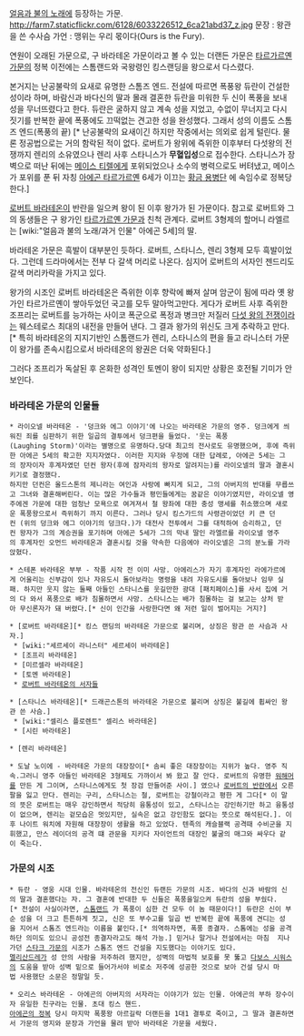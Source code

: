 [[얼음과 불의 노래]]에 등장하는 가문.
http://farm7.staticflickr.com/6128/6033226512_6ca21abd37_z.jpg
문장 : 왕관을 쓴 수사슴
가언 : 맹위는 우리 몫이다(Ours is the Fury).

연원이 오래된 가문으로, 구 바라테온 가문이라고 볼 수 있는 더랜든 가문은 [[타르가르옌 가문]]의 정복 이전에는 스톰랜드와 국왕령인 킹스랜딩을 왕으로서 다스렸다.

본거지는 난공불락의 요새로 유명한 스톰즈 엔드.
전설에 따르면 폭풍왕 듀란이 건설한 성이라 하며,  바람신과 바다신의 딸과 몰래 결혼한 듀란을 미워한 두 신이 폭풍을 보내 성을 무너뜨렸다고 한다. 듀란은 굴하지 않고 계속 성을 지었고, 수없이 무너지고 다시 짓기를 반복한 끝에 폭풍에도 끄떡없는 견고한 성을 완성했다. 그래서 성의 이름도 스톰즈 엔드(폭풍의 끝) [* 난공불략의 요새이긴 하지만 작중에서는 의외로 쉽게 털린다. 물론 정공법으로는 거의 함락된 적이 없다. 로버트가 왕위에 즉위한 이후부터 다섯왕의 전쟁까지 렌리의 소유였으나 렌리 사후 스타니스가 '''무혈입성'''으로 접수한다. 스타니스가 장벽으로 떠난 뒤에는 [[메이스 티렐]]에게 포위되었으나 소수의 병력으로도 버텨냈고, 메이스가 포위를 푼 뒤 자칭 [[아에곤 타르가르옌]] 6세가 이끄는 [[황금 용병단]] 에 속임수로 정복당한다.]

[[로버트 바라테온]]이 반란을 일으켜 왕이 된 이후 왕가가 된 가문이다. 참고로 로버트와 그의 동생들은 구 왕가인 [[타르가르옌 가문]]과 친척 관계다. 로버트 3형제의 할머니 라엘르는 [wiki:"얼음과 불의 노래/과거 인물" 아에곤 5세]의 딸.

바라테온 가문은 흑발이 대부분인 듯하다. 로버트, 스타니스, 렌리 3형제 모두 흑발이었다. 그런데 드라마에서는 전부 다 갈색 머리로 나온다. 심지어 로버트의 서자인 젠드리도 갈색 머리카락을 가지고 있다.

왕가의 시조인 로버트 바라테온은 즉위한 이후 향락에 빠져 살며 암군이 됨에 따라 옛 왕가인 타르가르옌이 쌓아두었던 국고를 모두 말아먹고만다. 게다가 로버트 사후 즉위한 조프리는 로버트를 능가하는 사이코 폭군으로 폭정과 병크만 저질러 [[다섯 왕의 전쟁]]이라는 웨스테로스 최대의 내전을 만들어 낸다. 그 결과 왕가의 위신도 크게 추락하고 만다.[* 특히 바라테온의 지지기반인 스톰랜드가 렌리, 스타니스의 편을 들고 라니스터 가문이 왕가를 존속시킴으로서 바라테온의 왕권은 더욱 약화된다.]  

그러다 조프리가 독살된 후 온화한 성격인 토멘이 왕이 되지만 상황은 호전될 기미가 안 보인다.

=== 바라테온 가문의 인물들 ===
 * 라이오넬 바라테온 - '덩크와 에그 이야기'에 나오는 바라테온 가문의 영주. 덩크에게 씌워진 죄를 심판하기 위한 일곱의 결투에서 덩크편을 들었다. '웃는 폭풍(Laughing Storm)'이라는 별명으로 유명하다.당대 최고의 전사로도 유명했으며, 후에 즉위한 아에곤 5세의 확고한 지지자였다. 이러한 지지와 우정에 대한 답례로, 아에곤 5세는 그의 장자이자 후계자였던 던컨 왕자(후에 잠자리의 왕자로 알려지는)를 라이오넬의 딸과 결혼시키기로 결정했다. 
 하지만 던컨은 올드스톤의 제니라는 여인과 사랑에 빠지게 되고, 그의 아버지의 반대를 무릅쓰고 그녀와 결혼해버린다. 이는 많은 가수들과 평민들에게는 꿈같은 이야기였지만, 라이오넬 영주에겐 가문에 대한 엄청난 모욕으로 여겨져서 철 왕좌에 대한 충성 맹세를 취소했으며 새로운 폭풍왕으로서 즉위하기 까지 이른다. 그러나 당시 킹스가드의 사령관이었던 키 큰 던컨 (위의 덩크와 에그 이야기의 덩크다.)가 대전사 전투에서 그를 대적하여 승리하고, 던컨 왕자가 그의 계승권을 포기하며 아에곤 5세가 그의 막내 딸인 라엘르를 라이오넬 영주의 후계자인 오먼드 바라테온과 결혼시킬 것을 약속한 다음에야 라이오넬은 그의 분노를 가라앉혔다.


 * 스테폰 바라테온 부부 - 작품 시작 전 이미 사망. 아에리스가 자기 후계자인 라에가르에게 어울리는 신부감이 있나 자유도시 돌아보라는 명령을 내려 자유도시를 돌아보나 임무 실패. 하지만 웃지 않는 둘째 아들인 스타니스를 웃길만한 광대 [패치페이스]를 사서 집에 거의 다 와서 폭풍으로 배가 침몰하면서 사망. 스타니스는 배가 침몰하는 걸 보고는 상처 받아 무신론자가 돼 버렸다.[* 신이 인간을 사랑한다면 왜 저런 일이 벌어지는 거지?]


 * [로버트 바라테온][* 킹스 랜딩의 바라테온 가문으로 불리며, 상징은 왕관 쓴 사슴과 사자.]
  * [wiki:"세르세이 라니스터" 세르세이 바라테온]
  * [조프리 바라테온]
  * [미르셀라 바라테온]
  * [토멘 바라테온]
  * [[로버트 바라테온의 서자들]]

 * [스타니스 바라테온][* 드래곤스톤의 바라테온 가문으로 불리며 상징은 불길에 휩싸인 왕관 쓴 사슴.]
  * [wiki:"셀리스 플로렌트" 셀리스 바라테온] 
  * [시린 바라테온] 

 * [렌리 바라테온]

 * 도날 노이에 - 바라테온 가문의 대장장이[* 솜씨 좋은 대장장이는 지위가 높다. 영주 직속.그러니 영주 아들인 바라테온 3형제도 가까이서 봐 왔고 잘 안다. 로버트의 유명한 [[워해머]]를 만든 게 그이며, 스타니스에게도 첫 장검 만들어준 사이.] 였으나 [[로버트의 반란]]에서 오른팔을 잃고 만다. 렌리는 구리, 스타니스는 철, 로버트는 강철이라고 평한 게 그다[* 이 말의 뜻은 로버트는 매우 강인하면서 적당히 융통성이 있고, 스타니스는 강인하기만 하고 융통성이 없으며, 렌리는 겉모습은 멋있지만, 실속은 없고 강인함도 없다는 뜻으로 해석된다.]. 이후 나이트 워치에 자원해 대장장이 생활을 하고 있었다. 텐족의 캐슬블랙 공격때 수비군을 지휘했고, 만스 레이더의 공격 떄 관문을 지키다 자이언트의 대장인 불굴의 매그와 싸우다 같이 죽는다.
 
=== 가문의 시조 ===
 * 듀란 - 영웅 시대 인물. 바라테온의 전신인 듀랜든 가문의 시조. 바다의 신과 바람의 신의 딸과 결혼했다는 자. 그 결혼에 반대한 두 신들은 폭풍을일으켜 듀란의 성을 부쉈다.[* 전설이 사실이라면, [[스톰랜드]] 가 폭풍이 심한 건 모두 이 놈 때문이다!] 듀란은 신이 부순 성을 더 크고 튼튼하게 짓고, 신은 또 부수고를 일곱 번 반복한 끝에 폭풍에 견디는 성을 지어서 스톰즈 엔드라는 이름을 붙인다.[* 의역하자면, 폭풍 종결자. 스톰에는 성을 공격하단 의미도 있으니 공성전 종결자라고도 해석 가능.] 믿거나 말거나 전설에서는 마침  지나가던 [[스타크 가문]]의 시조가 스톰즈 엔드 건설을 지도했다는 이야기도 있다.
 [[멜리산드레]]가 성 안의 사람을 저주하려 했지만, 성벽의 마법적 보호를 못 뚫고 [[다보스 시워스]]의 도움을 받아 성벽 밑으로 들어가서야 비로소 저주에 성공한 것으로 보아 건설 당시 마법 사용했단 소문은 정말일 듯.

 * 오리스 바라테온 - 아에곤의 아버지의 서자라는 이야기가 있는 인물. 아에곤의 부하 장수이자 유일한 친구라는 인물. 초대 킹스 핸드.
 [[아에곤의 정복]] 당시 마지막 폭풍왕 아르길락 더랜든을 1대1 결투로 죽이고, 그 딸과 결혼하면서 가문의 영지와 문장과 가언을 물려 받아 바라테온 가문을 세웠다.
